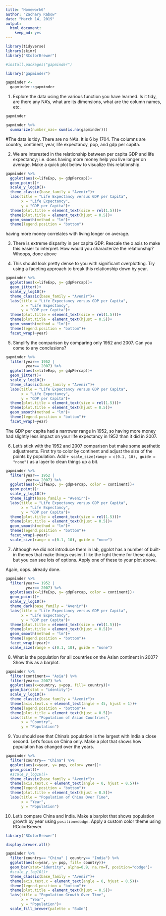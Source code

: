 ```yaml
---
title: "Homework6"
author: "Zachary Rabow"
date: "March 14, 2019"
output: 
  html_document:
    keep_md: yes
---
```


```r
library(tidyverse)
library(skimr)
library("RColorBrewer")
```

```r
#install.packages("gapminder")
```

```r
library("gapminder")
```

```r
gapminder <- 
  gapminder::gapminder
```

1. Explore the data using the various function you have learned. Is it tidy, are there any NA's, what are its dimensions, what are the column names, etc.

```r
gapminder
```

```r
gapminder %>% 
  summarize(number_nas= sum(is.na(gapminder)))
```
 #The data is tidy. There are no NA's. It is 6 by 1704. The columns are country, continent, year, life expectancy, pop, and gdp per capita. 
 
2. We are interested in the relationship between per capita GDP and life expectancy; i.e. does having more money help you live longer on average. Make a quick plot below to visualize this relationship.

```r
gapminder %>% 
  ggplot(aes(x=lifeExp, y= gdpPercap))+
  geom_point()+
  scale_y_log10()+
  theme_classic(base_family = "Avenir")+
  labs(title = "Life Expectancy versus GDP per Capita",
       x = "Life Expectancy",
       y = "GDP per Capita")+
  theme(plot.title = element_text(size = rel(1.5)))+
  theme(plot.title = element_text(hjust = 0.5))+
  geom_smooth(method = "lm")+
  theme(legend.position = "bottom")
```
 having more money correlates with living longer on average.
 
 3. There is extreme disparity in per capita GDP. Rescale the x axis to make this easier to interpret. How would you characterize the relationship?
Whoops, done above

4. This should look pretty dense to you with significant overplotting. Try using a faceting approach to break this relationship down by year.
```r
gapminder %>% 
  ggplot(aes(x=lifeExp, y= gdpPercap))+
  geom_jitter()+
  scale_y_log10()+
  theme_classic(base_family = "Avenir")+
  labs(title = "Life Expectancy versus GDP per Capita",
       x = "Life Expectancy",
       y = "GDP per Capita")+
  theme(plot.title = element_text(size = rel(1.5)))+
  theme(plot.title = element_text(hjust = 0.5))+
  geom_smooth(method = "lm")+
  theme(legend.position = "bottom")+
  facet_wrap(~year)
```

5. Simplify the comparison by comparing only 1952 and 2007. Can you come to any conclusions?

```r
gapminder %>% 
  filter(year== 1952 | 
         year== 2007) %>% 
  ggplot(aes(x=lifeExp, y= gdpPercap))+
  geom_jitter()+
  scale_y_log10()+
  theme_classic(base_family = "Avenir")+
  labs(title = "Life Expectancy versus GDP per Capita",
       x = "Life Expectancy",
       y = "GDP per Capita")+
  theme(plot.title = element_text(size = rel(1.5)))+
  theme(plot.title = element_text(hjust = 0.5))+
  geom_smooth(method = "lm")+
  theme(legend.position = "bottom")+
  facet_wrap(~year)
```
 The GDP per capita had a narrower range in 1952, so having more money had slightly less impact on your life expectancy in 1952 than it did in 2007.
 
 6. Let's stick with the 1952 and 2007 comparison but make some aesthetic adjustments. First try to color by continent and adjust the size of the points by population. Add `+ scale_size(range = c(0.1, 10), guide = "none")` as a layer to clean things up a bit.

```r
gapminder %>% 
  filter(year== 1952 | 
         year== 2007) %>% 
  ggplot(aes(x=lifeExp, y= gdpPercap, color = continent))+
  geom_point()+
  scale_y_log10()+
  theme_light(base_family = "Avenir")+
  labs(title = "Life Expectancy versus GDP per Capita",
       x = "Life Expectancy",
       y = "GDP per Capita")+
  theme(plot.title = element_text(size = rel(1.5)))+
  theme(plot.title = element_text(hjust = 0.5))+
  geom_smooth(method = "lm")+
  theme(legend.position = "bottom")+
  facet_wrap(~year)+
  scale_size(range = c(0.1, 10), guide = "none")
```

7. Although we did not introduce them in lab, ggplot has a number of built-in themes that make things easier. I like the light theme for these data, but you can see lots of options. Apply one of these to your plot above.

Again, oops. already done. 

```r
gapminder %>% 
  filter(year== 1952 | 
         year== 2007) %>% 
  ggplot(aes(x=lifeExp, y= gdpPercap, color = continent))+
  geom_point()+
  scale_y_log10()+
  theme_dark(base_family = "Avenir")+
  labs(title = "Life Expectancy versus GDP per Capita",
       x = "Life Expectancy",
       y = "GDP per Capita")+
  theme(plot.title = element_text(size = rel(1.5)))+
  theme(plot.title = element_text(hjust = 0.5))+
  geom_smooth(method = "lm")+
  theme(legend.position = "bottom")+
  facet_wrap(~year)+
  scale_size(range = c(0.1, 10), guide = "none")
```

8. What is the population for all countries on the Asian continent in 2007? Show this as a barplot.

```r
gapminder %>% 
  filter(continent== "Asia") %>% 
  filter(year== 2007) %>% 
  ggplot(aes(x=country, y=pop, fill= country))+
  geom_bar(stat = "identity")+
  scale_y_log10()+
  theme_classic(base_family = "Avenir")+
  theme(axis.text.x = element_text(angle = 45, hjust = 1))+
  theme(legend.position = "bottom")+
  theme(plot.title = element_text(hjust = 0.5))+
  labs(title = "Population of Asian Countries",
       x = "Country",
       y = "Population")
```

9. You should see that China's population is the largest with India a close second. Let's focus on China only. Make a plot that shows how population has changed over the years.

```r
gapminder %>% 
  filter(country== "China") %>% 
  ggplot(aes(x=year, y= pop, color= year))+
  geom_point()+
  #scale_y_log10()+
  theme_classic(base_family = "Avenir")+
  theme(axis.text.x = element_text(angle = 0, hjust = 0.5))+
  theme(legend.position = "bottom")+
  theme(plot.title = element_text(hjust = 0.5))+
  labs(title = "Population of China Over Time",
       x = "Year",
       y = "Population")
```


10. Let's compare China and India. Make a barplot that shows population growth by year using `position=dodge`. Apply a custom color theme using RColorBrewer.
```r
library("RColorBrewer")
```

```r
display.brewer.all()
```

```r
gapminder %>% 
  filter(country== "China" | country== "India") %>% 
  ggplot(aes(x=year, y= pop, fill= country))+
  geom_bar(stat="identity", alpha=0.9, na.rm=T, position="dodge")+  
  #scale_y_log10()+
  theme_classic(base_family = "Avenir")+
  theme(axis.text.x = element_text(angle = 0, hjust = 0.5))+
  theme(legend.position = "bottom")+
  theme(plot.title = element_text(hjust = 0.5))+
  labs(title = "Population Growth Over Time",
       x = "Year",
       y = "Population")+
  scale_fill_brewer(palette = "BuGn")
```

